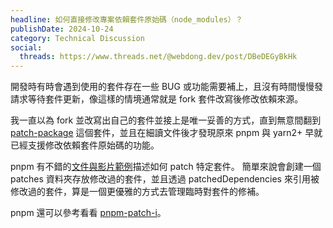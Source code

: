```yaml
---
headline: 如何直接修改專案依賴套件原始碼（node_modules）？
publishDate: 2024-10-24
category: Technical Discussion
social:
  threads: https://www.threads.net/@webdong.dev/post/DBeDEGyBkHk
---
```


開發時有時會遇到使用的套件存在一些 BUG 或功能需要補上，且沒有時間慢慢發請求等待套件更新，像這樣的情境通常就是 fork 套件改寫後修改依賴來源。

我一直以為 fork 並改寫出自己的套件並接上是唯一妥善的方式，直到無意間翻到 [patch-package](https://www.npmjs.com/package/patch-package) 這個套件，並且在細讀文件後才發現原來 pnpm 與 yarn2+ 早就已經支援修改依賴套件原始碼的功能。

pnpm 有不錯的[文件與影片範例](https://pnpm.io/cli/patch)描述如何 patch 特定套件。
簡單來說會創建一個 patches 資料夾存放修改過的套件，並且透過 patchedDependencies 來引用被修改過的套件，算是一個更優雅的方式去管理臨時對套件的修補。

pnpm 還可以參考看看 [pnpm-patch-i](https://github.com/antfu/pnpm-patch-i)。
